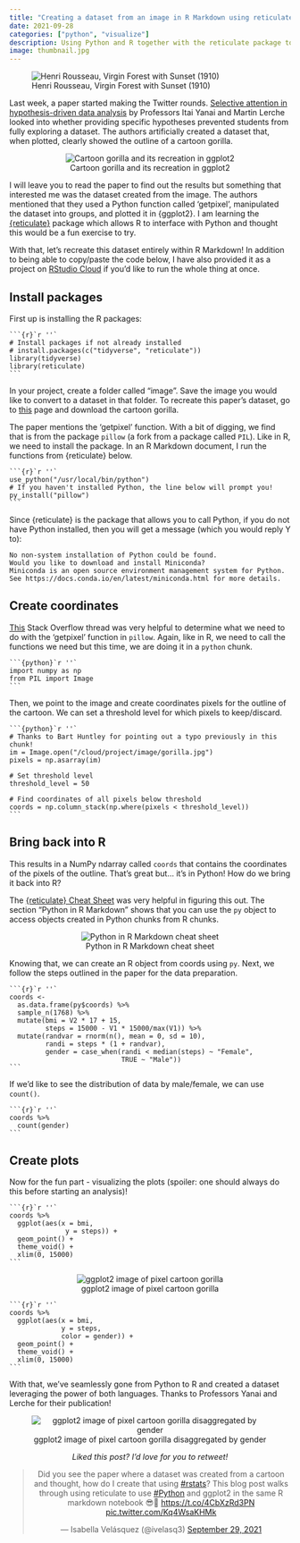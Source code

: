 ```yaml
---
title: "Creating a dataset from an image in R Markdown using reticulate"
date: 2021-09-28
categories: ["python", "visualize"]
description: Using Python and R together with the reticulate package to create a dataset from an image.
image: thumbnail.jpg
---
```


![Henri Rousseau, Virgin Forest with Sunset (1910)](thumbnail-wide.jpg)

Last week, a paper started making the Twitter rounds. [Selective attention in hypothesis-driven data analysis](https://www.biorxiv.org/content/10.1101/2020.07.30.228916v1.full.pdf) by Professors Itai Yanai and Martin Lerche looked into whether providing specific hypotheses prevented students from fully exploring a dataset. The authors artificially created a dataset that, when plotted, clearly showed the outline of a cartoon gorilla.

<center>
![Cartoon gorilla and its recreation in ggplot2](main.png)
</center>

I will leave you to read the paper to find out the results but something that interested me was the dataset created from the image. The authors mentioned that they used a Python function called 'getpixel', manipulated the dataset into groups, and plotted it in {ggplot2}. I am learning the [{reticulate}](https://rstudio.github.io/reticulate/) package which allows R to interface with Python and thought this would be a fun exercise to try.

With that, let's recreate this dataset entirely within R Markdown! In addition to being able to copy/paste the code below, I have also provided it as a project on [RStudio Cloud](https://rstudio.cloud/project/2949291) if you'd like to run the whole thing at once.

## Install packages

First up is installing the R packages:

````
```{r}`r ''`
# Install packages if not already installed
# install.packages(c("tidyverse", "reticulate"))
library(tidyverse)
library(reticulate)
```
````

In your project, create a folder called "image". Save the image you would like to convert to a dataset in that folder. To recreate this paper's dataset, go to [this](https://classroomclipart.com/clipart-view/Clipart/Black_and_White_Clipart/Animals/gorilla-waving-cartoon-black-white-outline-clipart-914_jpg.htm) page and download the cartoon gorilla.

The paper mentions the 'getpixel' function. With a bit of digging, we find that is from the package `pillow` (a fork from a package called `PIL`). Like in R, we need to install the package. In an R Markdown document, I run the functions from {reticulate} below.

````
```{r}`r ''`
use_python("/usr/local/bin/python")
# If you haven't installed Python, the line below will prompt you!
py_install("pillow")
```
````

Since {reticulate} is the package that allows you to call Python, if you do not have Python installed, then you will get a message (which you would reply Y to):

```
No non-system installation of Python could be found.
Would you like to download and install Miniconda?
Miniconda is an open source environment management system for Python.
See https://docs.conda.io/en/latest/miniconda.html for more details.
```

## Create coordinates

[This](https://stackoverflow.com/questions/58398300/find-all-coordinates-of-black-grey-pixels-in-image-using-python) Stack Overflow thread was very helpful to determine what we need to do with the 'getpixel' function in `pillow`. Again, like in R, we need to call the functions we need but this time, we are doing it in a `python` chunk.

````
```{python}`r ''`
import numpy as np
from PIL import Image
```
````

Then, we point to the image and create coordinates pixels for the outline of the cartoon. We can set a threshold level for which pixels to keep/discard.

````
```{python}`r ''`
# Thanks to Bart Huntley for pointing out a typo previously in this chunk!
im = Image.open("/cloud/project/image/gorilla.jpg")
pixels = np.asarray(im)

# Set threshold level
threshold_level = 50

# Find coordinates of all pixels below threshold
coords = np.column_stack(np.where(pixels < threshold_level))
```
````

## Bring back into R

This results in a NumPy ndarray called `coords` that contains the coordinates of the pixels of the outline. That's great but... it's in Python! How do we bring it back into R?

The [{reticulate} Cheat Sheet](https://ugoproto.github.io/ugo_r_doc/pdf/reticulate.pdf) was very helpful in figuring this out. The section "Python in R Markdown" shows that you can use the `py` object to access objects created in Python chunks from R chunks.

<center>
![Python in R Markdown cheat sheet](Screen Shot 2021-09-27 at 11.40.55 PM.png)
</center>

Knowing that, we can create an R object from coords using `py`. Next, we follow the steps outlined in the paper for the data preparation.

````
```{r}`r ''`
coords <-
  as.data.frame(py$coords) %>%
  sample_n(1768) %>%
  mutate(bmi = V2 * 17 + 15,
         steps = 15000 - V1 * 15000/max(V1)) %>%
  mutate(randvar = rnorm(n(), mean = 0, sd = 10),
         randi = steps * (1 + randvar),
         gender = case_when(randi < median(steps) ~ "Female",
                            TRUE ~ "Male"))
```
````

If we'd like to see the distribution of data by male/female, we can use `count()`.

````
```{r}`r ''`
coords %>%
  count(gender)
```
````

## Create plots
  
Now for the fun part - visualizing the plots (spoiler: one should always do this before starting an analysis)!

````
```{r}`r ''`
coords %>%
  ggplot(aes(x = bmi,
              y = steps)) +
  geom_point() +
  theme_void() +
  xlim(0, 15000)
```
````

<center>
![ggplot2 image of pixel cartoon gorilla](index.png)
</center>

````
```{r}`r ''`
coords %>%
  ggplot(aes(x = bmi,
             y = steps,
             color = gender)) +
  geom_point() +
  theme_void() +
  xlim(0, 15000)
```
````

With that, we've seamlessly gone from Python to R and created a dataset leveraging the power of both languages. Thanks to Professors Yanai and Lerche for their publication!

<center>
![ggplot2 image of pixel cartoon gorilla disaggregated by gender](index2.png)
</center>

<center>
*Liked this post? I'd love for you to retweet!*
<blockquote class="twitter-tweet"><p lang="en" dir="ltr">Did you see the paper where a dataset was created from a cartoon and thought, how do I create that using <a href="https://twitter.com/hashtag/rstats?src=hash&amp;ref_src=twsrc%5Etfw">#rstats</a>? This blog post walks through using reticulate to use <a href="https://twitter.com/hashtag/Python?src=hash&amp;ref_src=twsrc%5Etfw">#Python</a> and ggplot2 in the same R markdown notebook 😎🐍 <a href="https://t.co/4CbXzRd3PN">https://t.co/4CbXzRd3PN</a> <a href="https://t.co/Kq4WsaKHMk">pic.twitter.com/Kq4WsaKHMk</a></p>&mdash; Isabella Velásquez (@ivelasq3) <a href="https://twitter.com/ivelasq3/status/1443216191858769922?ref_src=twsrc%5Etfw">September 29, 2021</a></blockquote> <script async src="https://platform.twitter.com/widgets.js" charset="utf-8"></script> 
</center>